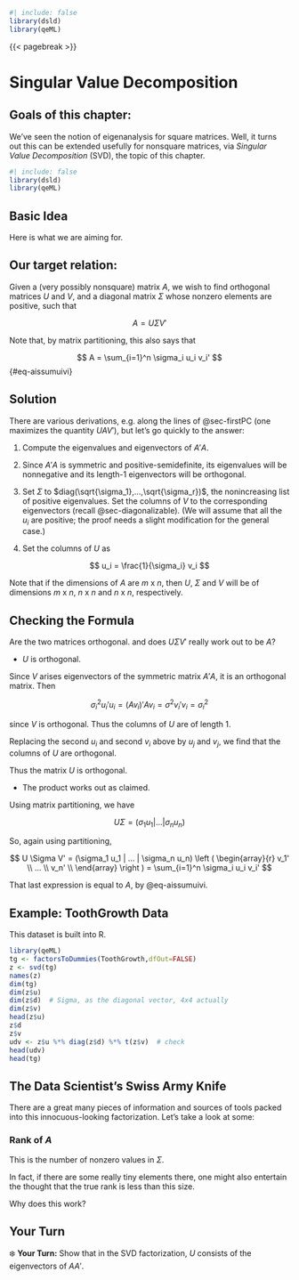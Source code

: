 
```r
#| include: false
library(dsld)
library(qeML)
```

{{< pagebreak >}}

# Singular Value Decomposition

::: {.callout-note}

## Goals of this chapter:

We've seen the notion of eigenanalysis for square matrices. Well, it
turns out this can be extended usefully for nonsquare matrices, via
*Singular Value Decomposition* (SVD), the topic of this chapter.

::: 



```r
#| include: false
library(dsld)
library(qeML)
```

## Basic Idea

Here is what we are aiming for.

::: {.callout-note}

## Our target relation:

Given a (very possibly nonsquare) matrix $A$, we wish to find orthogonal
matrices $U$ and $V$, and a diagonal matrix $\Sigma$ whose nonzero
elements are positive, such that

$$
A = U \Sigma V'
$$

Note that, by matrix partitioning, this also says that 

$$
A = \sum_{i=1}^n \sigma_i u_i v_i'
$$ {#eq-aissumuivi}

:::

## Solution

There are various derivations, e.g. along the lines of @sec-firstPC (one
maximizes the quantity $U A V'$), but let's go quickly to the answer:  

1. Compute the eigenvalues and eigenvectors of $A'A$. 

2. Since $A'A$ is symmetric and positive-semidefinite, its eigenvalues 
   will be nonnegative and its length-1 eigenvectors will be orthogonal. 

3. Set $\Sigma$ to $diag(\sqrt{\sigma_1},...,\sqrt{\sigma_r})$, the
   nonincreasing list of positive eigenvalues. Set the columns of $V$ to
   the corresponding eigenvectors (recall @sec-diagonalizable). (We will
   assume that all the $u_i$ are positive; the proof needs a slight
   modification for the general case.)

4. Set the columns of $U$ as

$$
u_i = \frac{1}{\sigma_i} v_i
$$

Note that if the dimensions of $A$ are $m \textrm{ x } n$, then $U$,
$\Sigma$ and $V$ will be of dimensions $m \textrm{ x } n$,  $n \textrm{
x } n$  and $n \textrm{ x } n$, respectively. 

## Checking the Formula

Are the two matrices orthogonal. and does $U \Sigma V'$ really work out
to be $A$?

* $U$ is orthogonal.

Since $V$ arises eigenvectors of the symmetric matrix $A'A$, it is an
orthogonal matrix. Then

$$
\sigma_i^2 u_i'u_i =  (A v_i)' A v_i = \sigma^2 v_i'v_i = \sigma_i^2
$$

since $V$ is orthogonal.  Thus the columns of $U$ are of length 1.

Replacing the second $u_i$ and second $v_i$ above by
$u_j$ and $v_j$, we find that the columns of $U$ are orthogonal.

Thus the matrix $U$ is orthogonal.

* The product works out as claimed.

Using matrix partitioning, we have

$$
U \Sigma = (\sigma_1 u_1 | ... | \sigma_n u_n)
$$

So, again using partitioning,

$$
U \Sigma V' = (\sigma_1 u_1 | ... | \sigma_n u_n) 
 \left (
 \begin{array}{r}
 v_1' \\
 ... \\
 v_n'  \\
 \end{array}
 \right )
= \sum_{i=1}^n \sigma_i u_i v_i'  
$$

That last expression is equal to $A$, by @eq-aissumuivi.

## Example: ToothGrowth Data

This dataset is built into R.

```r
library(qeML)
tg <- factorsToDummies(ToothGrowth,dfOut=FALSE) 
z <- svd(tg)
names(z)
dim(tg)
dim(z$u)
dim(z$d)  # Sigma, as the diagonal vector, 4x4 actually
dim(z$v)
head(z$u)
z$d
z$v
udv <- z$u %*% diag(z$d) %*% t(z$v)  # check
head(udv)
head(tg)
```

## The Data Scientist's Swiss Army Knife

There are a great many pieces of information and sources of tools packed
into this innocuous-looking factorization.  Let's take a look at some:

### Rank of $A$

This is the number of nonzero values in $\Sigma$. 



In fact, if there are some
really tiny elements there, one might also entertain the thought that
the true rank is less than this size.

Why does this work? 

## Your Turn

❄️  **Your Turn:** Show that in the SVD factorization, $U$ consists of
the eigenvectors of $AA'$.

